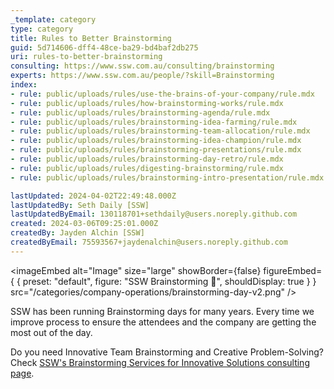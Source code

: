 ```yaml
---
_template: category
type: category
title: Rules to Better Brainstorming
guid: 5d714606-dff4-48ce-ba29-bd4baf2db275
uri: rules-to-better-brainstorming
consulting: https://www.ssw.com.au/consulting/brainstorming
experts: https://www.ssw.com.au/people/?skill=Brainstorming
index:
- rule: public/uploads/rules/use-the-brains-of-your-company/rule.mdx
- rule: public/uploads/rules/how-brainstorming-works/rule.mdx
- rule: public/uploads/rules/brainstorming-agenda/rule.mdx
- rule: public/uploads/rules/brainstorming-idea-farming/rule.mdx
- rule: public/uploads/rules/brainstorming-team-allocation/rule.mdx
- rule: public/uploads/rules/brainstorming-idea-champion/rule.mdx
- rule: public/uploads/rules/brainstorming-presentations/rule.mdx
- rule: public/uploads/rules/brainstorming-day-retro/rule.mdx
- rule: public/uploads/rules/digesting-brainstorming/rule.mdx
- rule: public/uploads/rules/brainstorming-intro-presentation/rule.mdx

lastUpdated: 2024-04-02T22:49:48.000Z
lastUpdatedBy: Seth Daily [SSW]
lastUpdatedByEmail: 130118701+sethdaily@users.noreply.github.com
created: 2024-03-06T09:25:01.000Z
createdBy: Jayden Alchin [SSW]
createdByEmail: 75593567+jaydenalchin@users.noreply.github.com
---
```



<imageEmbed
  alt="Image"
  size="large"
  showBorder={false}
  figureEmbed={ {
    preset: "default",
    figure: "SSW Brainstorming 🤖",
    shouldDisplay: true
  } }
  src="/categories/company-operations/brainstorming-day-v2.png"
/>

SSW has been running Brainstorming days for many years. Every time we improve process to ensure the attendees and the company are getting the most out of the day.

Do you need Innovative Team Brainstorming and Creative Problem-Solving? Check [SSW's Brainstorming Services for Innovative Solutions consulting page](https://www.ssw.com.au/consulting/brainstorming).
